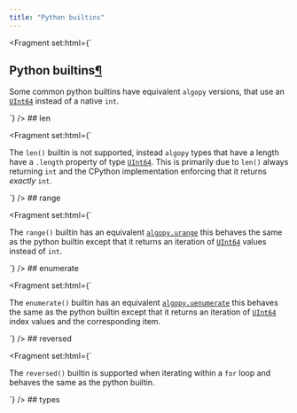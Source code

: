 ```yaml
---
title: "Python builtins"
---
```


<Fragment set:html={`
          <section id="python-builtins">
<h1>Python builtins<a class="headerlink" href="#python-builtins" title="Link to this heading">¶</a></h1>
<p>Some common python builtins have equivalent <code class="docutils literal notranslate"><span class="pre">algopy</span></code> versions, that use an <a class="reference internal" href="../api-algopy.html#algopy.UInt64" title="algopy.UInt64"><span class="xref myst py py-class"><code class="docutils literal notranslate"><span class="pre">UInt64</span></code></span></a> instead of a native <code class="docutils literal notranslate"><span class="pre">int</span></code>.</p>
<section id="len">
`} />
## len

<Fragment set:html={`
<p>The <code class="docutils literal notranslate"><span class="pre">len()</span></code> builtin is not supported, instead <code class="docutils literal notranslate"><span class="pre">algopy</span></code> types that have a length have a <code class="docutils literal notranslate"><span class="pre">.length</span></code> property of type <a class="reference internal" href="../api-algopy.html#algopy.UInt64" title="algopy.UInt64"><span class="xref myst py py-class"><code class="docutils literal notranslate"><span class="pre">UInt64</span></code></span></a>. This is primarily
due to <code class="docutils literal notranslate"><span class="pre">len()</span></code> always returning <code class="docutils literal notranslate"><span class="pre">int</span></code> and the CPython implementation enforcing that it returns <em>exactly</em> <code class="docutils literal notranslate"><span class="pre">int</span></code>.</p>
</section>
<section id="range">
`} />
## range

<Fragment set:html={`
<p>The <code class="docutils literal notranslate"><span class="pre">range()</span></code> builtin has an equivalent <a class="reference internal" href="../api-algopy.html#algopy.urange" title="algopy.urange"><span class="xref myst py py-class"><code class="docutils literal notranslate"><span class="pre">algopy.urange</span></code></span></a> this behaves the same as the python builtin except that it returns
an iteration of <a class="reference internal" href="../api-algopy.html#algopy.UInt64" title="algopy.UInt64"><span class="xref myst py py-class"><code class="docutils literal notranslate"><span class="pre">UInt64</span></code></span></a> values instead of <code class="docutils literal notranslate"><span class="pre">int</span></code>.</p>
</section>
<section id="enumerate">
`} />
## enumerate

<Fragment set:html={`
<p>The <code class="docutils literal notranslate"><span class="pre">enumerate()</span></code> builtin has an equivalent <a class="reference internal" href="../api-algopy.html#algopy.uenumerate" title="algopy.uenumerate"><span class="xref myst py py-class"><code class="docutils literal notranslate"><span class="pre">algopy.uenumerate</span></code></span></a> this behaves the same as the python builtin except that it returns
an iteration of <a class="reference internal" href="../api-algopy.html#algopy.UInt64" title="algopy.UInt64"><span class="xref myst py py-class"><code class="docutils literal notranslate"><span class="pre">UInt64</span></code></span></a> index values and the corresponding item.</p>
</section>
<section id="reversed">
`} />
## reversed

<Fragment set:html={`
<p>The <code class="docutils literal notranslate"><span class="pre">reversed()</span></code> builtin is supported when iterating within a <code class="docutils literal notranslate"><span class="pre">for</span></code> loop and behaves the same as the python builtin.</p>
</section>
<section id="types">
`} />
## types

